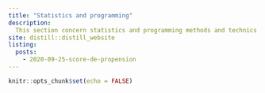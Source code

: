 ```yaml
---
title: "Statistics and programming"
description:
  This section concern statistics and programming methods and technics useful for data analysis.
site: distill::distill_website
listing:
  posts:
    - 2020-09-25-score-de-propension
---
```

  
```r
knitr::opts_chunk$set(echo = FALSE)
```
